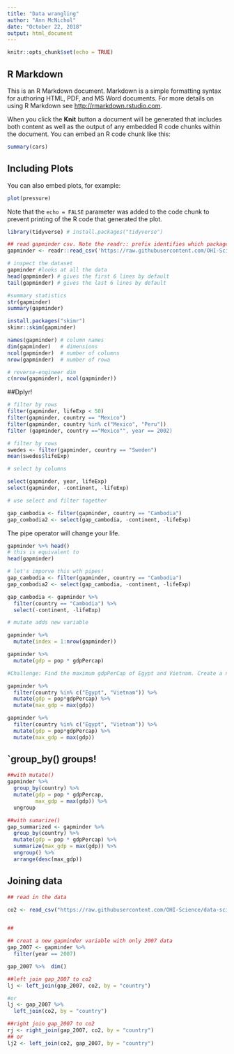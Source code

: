 ```yaml
---
title: "Data wrangling"
author: "Ann McNichol"
date: "October 22, 2018"
output: html_document
---
```


```r
knitr::opts_chunk$set(echo = TRUE)
```

## R Markdown

This is an R Markdown document. Markdown is a simple formatting syntax for authoring HTML, PDF, and MS Word documents. For more details on using R Markdown see <http://rmarkdown.rstudio.com>.

When you click the **Knit** button a document will be generated that includes both content as well as the output of any embedded R code chunks within the document. You can embed an R code chunk like this:

```r
summary(cars)
```

## Including Plots

You can also embed plots, for example:

```r
plot(pressure)
```

Note that the `echo = FALSE` parameter was added to the code chunk to prevent printing of the R code that generated the plot.

```r
library(tidyverse) # install.packages("tidyverse")
```
```r
## read gapminder csv. Note the readr:: prefix identifies which package it's in
gapminder <- readr::read_csv('https://raw.githubusercontent.com/OHI-Science/data-science-training/master/data/gapminder.csv')

# inspect the dataset
gapminder #looks at all the data
head(gapminder) # gives the first 6 lines by default
tail(gapminder) # gives the last 6 lines by default

#summary statistics
str(gapminder)
summary(gapminder)

install.packages("skimr")
skimr::skim(gapminder)

names(gapminder) # column names
dim(gapminder)   # dimensions
ncol(gapminder)  # number of columns
nrow(gapminder)  # number of rowa

# reverse-engineer dim
c(nrow(gapminder), ncol(gapminder))
```
##Dplyr!

```r
# filter by rows
filter(gapminder, lifeExp < 50)
filter(gapminder, country == "Mexico")
filter(gapminder, country %in% c("Mexico", "Peru"))
filter (gapminder, country =="Mexico"", year == 2002)
```

```r
# filter by rows
swedes <- filter(gapminder, country == "Sweden")
mean(swedes$lifeExp)
```

```r
# select by columns

select(gapminder, year, lifeExp)
select(gapminder, -continent, -lifeExp)

# use select and filter together

gap_cambodia <- filter(gapminder, country == "Cambodia")
gap_combodia2 <- select(gap_cambodia, -continent, -lifeExp)

```
The pipe operator will change your life.

```r
gapminder %>% head()
# this is equivalent to 
head(gapminder)

# let's imporve this wth pipes!
gap_cambodia <- filter(gapminder, country == "Cambodia")
gap_combodia2 <- select(gap_cambodia, -continent, -lifeExp)

gap_cambodia <- gapminder %>% 
  filter(country == "Cambodia") %>% 
  select(-continent, -lifeExp)

```

```r
# mutate adds new variable

gapminder %>% 
  mutate(index = 1:nrow(gapminder))

gapminder %>% 
  mutate(gdp = pop * gdpPercap)

#Challenge: Find the maximum gdpPerCap of Egypt and Vietnam. Create a new column

gapminder %>% 
  filter(country %in% c("Egypt", "Vietnam")) %>% 
  mutate(gdp = pop*gdpPercap) %>% 
  mutate(max_gdp = max(gdp))


```
```r
gapminder %>% 
  filter(country %in% c("Egypt", "Vietnam")) %>% 
  mutate(gdp = pop*gdpPercap) %>% 
  mutate(max_gdp = max(gdp))
```
## `group_by() groups!

```r
##with mutate()
gapminder %>% 
  group_by(country) %>% 
  mutate(gdp = pop * gdpPercap,
         max_gdp = max(gdp)) %>% 
  ungroup

##with sumarize()
gap_summarized <- gapminder %>% 
  group_by(country) %>% 
  mutate(gdp = pop * gdpPercap) %>% 
  summarize(max_gdp = max(gdp)) %>% 
  ungroup() %>% 
  arrange(desc(max_gdp))
```

## Joining data
```r
## read in the data 

co2 <- read_csv("https://raw.githubusercontent.com/OHI-Science/data-science-training/master/data/co2.csv")


## 

## creat a new gapminder variable with only 2007 data
gap_2007 <- gapminder %>% 
  filter(year == 2007)

gap_2007 %>%  dim()

##left join gap_2007 to co2
lj <- left_join(gap_2007, co2, by = "country")

#or
lj <- gap_2007 %>% 
  left_join(co2, by = "country")

##right join gap_2007 to co2
rj <- right_join(gap_2007, co2, by = "country")
## or
lj2 <- left_join(co2, gap_2007, by = "country")

```
